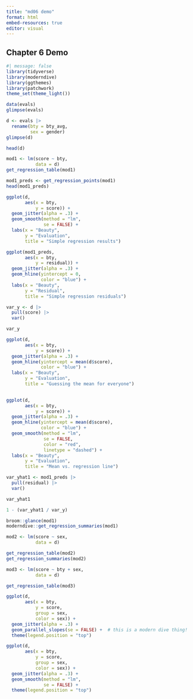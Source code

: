 ```yaml
---
title: "md06 demo"
format: html
embed-resources: true
editor: visual
---
```


## Chapter 6 Demo

```r
#| message: false
library(tidyverse)
library(moderndive)
library(ggthemes)
library(patchwork)
theme_set(theme_light())
```

```r
data(evals)
glimpse(evals)
```

```r
d <- evals |>
  rename(bty = bty_avg,
         sex = gender)
glimpse(d)
```

```r
head(d)
```

```r
mod1 <- lm(score ~ bty, 
           data = d)
get_regression_table(mod1)
```

```r
mod1_preds <- get_regression_points(mod1)
head(mod1_preds)
```

```r
ggplot(d,
       aes(x = bty,
           y = score)) +
  geom_jitter(alpha = .3) +
  geom_smooth(method = "lm",
              se = FALSE) +
  labs(x = "Beauty",
       y = "Evaluation",
       title = "Simple regression results")

```

```r
ggplot(mod1_preds,
       aes(x = bty,
           y = residual)) +
  geom_jitter(alpha = .3) +
  geom_hline(yintercept = 0,
             color = "blue") +
  labs(x = "Beauty",
       y = "Residual",
       title = "Simple regression residuals")

```

```r
var_y <- d |> 
  pull(score) |> 
  var()

var_y
```

```r
ggplot(d,
       aes(x = bty,
           y = score)) +
  geom_jitter(alpha = .3) +
  geom_hline(yintercept = mean(d$score),
             color = "blue") +
  labs(x = "Beauty",
       y = "Evaluation",
       title = "Guessing the mean for everyone")
  
```

```r
ggplot(d,
       aes(x = bty,
           y = score)) +
  geom_jitter(alpha = .3) +
  geom_hline(yintercept = mean(d$score),
             color = "blue") +
  geom_smooth(method = "lm",
              se = FALSE,
              color = "red",
              linetype = "dashed") +
  labs(x = "Beauty",
       y = "Evaluation",
       title = "Mean vs. regression line")

```

```r
var_yhat1 <- mod1_preds |> 
  pull(residual) |> 
  var()

var_yhat1
```

```r
1 - (var_yhat1 / var_y)
```

```r
broom::glance(mod1)
moderndive::get_regression_summaries(mod1)
```

```r
mod2 <- lm(score ~ sex,
           data = d)

get_regression_table(mod2)
get_regression_summaries(mod2)

```

```r
mod3 <- lm(score ~ bty + sex,
           data = d)

get_regression_table(mod3)
```

```r
ggplot(d,
       aes(x = bty,
           y = score,
           group = sex,
           color = sex)) +
  geom_jitter(alpha = .3) +
  geom_parallel_slopes(se = FALSE) +  # this is a modern dive thing!
  theme(legend.position = "top")
```

```r
ggplot(d,
       aes(x = bty,
           y = score,
           group = sex,
           color = sex)) +
  geom_jitter(alpha = .3) +
  geom_smooth(method = "lm",
              se = FALSE) +
  theme(legend.position = "top")
```
